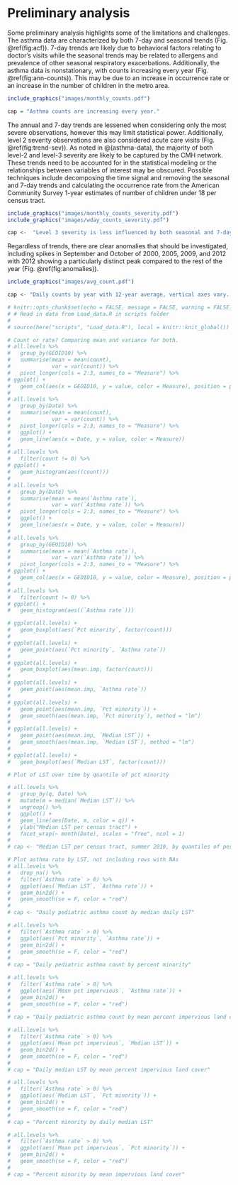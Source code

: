 # Preliminary analysis {#prelim}

Some preliminary analysis highlights some of the limitations and challenges. The asthma data are characterized by both 7-day and seasonal trends (Fig. \@ref(fig:acf)). 7-day trends are likely due to behavioral factors relating to doctor's visits while the seasonal trends may be related to allergens and prevalence of other seasonal respiratory exacerbations. Additionally, the asthma data is nonstationary, with counts increasing every year (Fig. \@ref(fig:ann-counts)). This may be due to an increase in occurrence rate or an increase in the number of children in the metro area. 


```r
include_graphics("images/monthly_counts.pdf")

cap = "Asthma counts are increasing every year."
```

The annual and 7-day trends are lessened when considering only the most severe observations, however this may limit statistical power. Additionally, level 2 severity observations are also considered acute care visits (Fig. \@ref(fig:trend-sev)). As noted in @\ref(asthma-data), the majority of both level-2 and level-3 severity are likely to be captured by the CMH network. These trends need to be accounted for in the statistical modeling or the relationships between variables of interest may be obscured. Possible techniques include decomposing the time signal and removing the seasonal and 7-day trends and calculating the occurrence rate from the American Community Survey 1-year estimates of number of children under 18 per census tract.

```r
include_graphics("images/monthly_counts_severity.pdf")
include_graphics("images/wday_counts_severity.pdf")

cap <-  "Level 3 severity is less influenced by both seasonal and 7-day trends."
```

Regardless of trends, there are clear anomalies that should be investigated, including spikes in September and October of 2000, 2005, 2009, and 2012 with 2012 showing a particularly distinct peak compared to the rest of the year (Fig. \@ref(fig:anomalies)).

```r
include_graphics("images/avg_count.pdf")

cap <- "Daily counts by year with 12-year average, vertical axes vary. Anomalies in the asthma counts will be investigated."
```

```r
# knitr::opts_chunk$set(echo = FALSE, message = FALSE, warning = FALSE)
# # Read in data from Load_data.R in scripts folder
# 
# source(here("scripts", "Load_data.R"), local = knitr::knit_global())
```





```r
# Count or rate? Comparing mean and variance for both.
# all.levels %>% 
#   group_by(GEOID10) %>% 
#   summarise(mean = mean(count),
#             var = var(count)) %>% 
#   pivot_longer(cols = 2:3, names_to = "Measure") %>% 
# ggplot() +
#   geom_col(aes(x = GEOID10, y = value, color = Measure), position = position_dodge())
# 
# all.levels %>% 
#   group_by(Date) %>% 
#   summarise(mean = mean(count),
#             var = var(count)) %>% 
#   pivot_longer(cols = 2:3, names_to = "Measure") %>% 
#   ggplot() +
#   geom_line(aes(x = Date, y = value, color = Measure))
# 
# all.levels %>% 
#   filter(count != 0) %>% 
# ggplot() +
#   geom_histogram(aes((count)))
# 
# all.levels %>% 
#   group_by(Date) %>% 
#   summarise(mean = mean(`Asthma rate`),
#             var = var(`Asthma rate`)) %>% 
#   pivot_longer(cols = 2:3, names_to = "Measure") %>% 
#   ggplot() +
#   geom_line(aes(x = Date, y = value, color = Measure))
# 
# all.levels %>% 
#   group_by(GEOID10) %>% 
#   summarise(mean = mean(`Asthma rate`),
#             var = var(`Asthma rate`)) %>% 
#   pivot_longer(cols = 2:3, names_to = "Measure") %>% 
# ggplot() +
#   geom_col(aes(x = GEOID10, y = value, color = Measure), position = position_dodge())
# 
# all.levels %>% 
#   filter(count != 0) %>% 
# ggplot() +
#   geom_histogram(aes((`Asthma rate`)))
```
```r
# ggplot(all.levels) +
#   geom_boxplot(aes(`Pct minority`, factor(count)))
# 
# ggplot(all.levels) +
#   geom_point(aes(`Pct minority`, `Asthma rate`))
# 
# ggplot(all.levels) +
#   geom_boxplot(aes(mean.imp, factor(count)))
# 
# ggplot(all.levels) +
#   geom_point(aes(mean.imp, `Asthma rate`))
# 
# ggplot(all.levels) +
#   geom_point(aes(mean.imp, `Pct minority`)) + 
#   geom_smooth(aes(mean.imp, `Pct minority`), method = "lm")
# 
# ggplot(all.levels) +
#   geom_point(aes(mean.imp, `Median LST`)) + 
#   geom_smooth(aes(mean.imp, `Median LST`), method = "lm")
# 
# ggplot(all.levels) +
#   geom_boxplot(aes(`Median LST`, factor(count)))
```



```r
# Plot of LST over time by quantile of pct minority

# all.levels %>%
#   group_by(q, Date) %>% 
#   mutate(m = median(`Median LST`)) %>% 
#   ungroup() %>% 
#   ggplot() +
#   geom_line(aes(Date, m, color = q)) +
#   ylab("Median LST per census tract") +
#   facet_wrap(~ month(Date), scales = "free", ncol = 1)
# 
# cap <- "Median LST per census tract, summer 2010, by quantiles of percent minority residents."
```


```r
# Plot asthma rate by LST, not including rows with NAs
# all.levels %>% 
#   drop_na() %>% 
#   filter(`Asthma rate` > 0) %>% 
#   ggplot(aes(`Median LST`, `Asthma rate`)) +
#   geom_bin2d() +
#   geom_smooth(se = F, color = "red")
# 
# cap <- "Daily pediatric asthma count by median daily LST"
```

```r
# all.levels %>% 
#   filter(`Asthma rate` > 0) %>% 
#   ggplot(aes(`Pct minority`, `Asthma rate`)) +
#   geom_bin2d() +
#   geom_smooth(se = F, color = "red")
# 
# cap = "Daily pediatric asthma count by percent minority"
```

```r
# all.levels %>% 
#   filter(`Asthma rate` > 0) %>% 
#   ggplot(aes(`Mean pct impervious`, `Asthma rate`)) +
#   geom_bin2d() +
#   geom_smooth(se = F, color = "red")
# 
# cap = "Daily pediatric asthma count by mean percent impervious land cover"
```

```r
# all.levels %>% 
#   filter(`Asthma rate` > 0) %>% 
#   ggplot(aes(`Mean pct impervious`, `Median LST`)) +
#   geom_bin2d() +
#   geom_smooth(se = F, color = "red")
# 
# cap = "Daily median LST by mean percent impervious land cover"
```

```r
# all.levels %>% 
#   filter(`Asthma rate` > 0) %>% 
#   ggplot(aes(`Median LST`, `Pct minority`)) +
#   geom_bin2d() +
#   geom_smooth(se = F, color = "red")
# 
# cap = "Percent minority by daily median LST"
```

```r
# all.levels %>% 
#   filter(`Asthma rate` > 0) %>% 
#   ggplot(aes(`Mean pct impervious`, `Pct minority`)) +
#   geom_bin2d() +
#   geom_smooth(se = F, color = "red")
# 
# cap = "Percent minority by mean impervious land cover"
```








